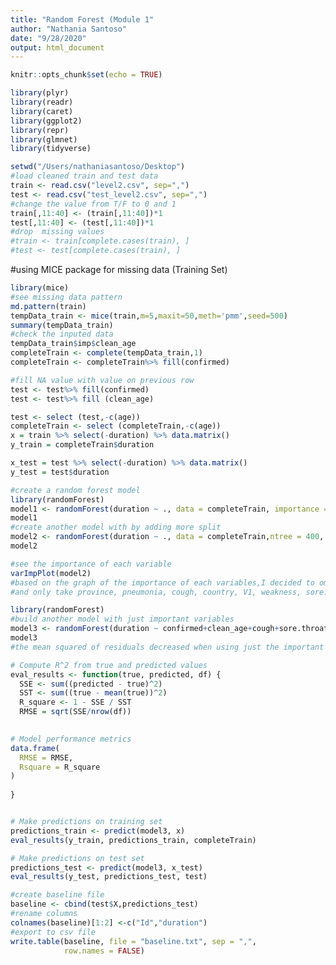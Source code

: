 ```yaml
---
title: "Random Forest (Module 1"
author: "Nathania Santoso"
date: "9/28/2020"
output: html_document
---
```


```r
knitr::opts_chunk$set(echo = TRUE)
```

```r
library(plyr)
library(readr)
library(caret)
library(ggplot2)
library(repr)
library(glmnet)
library(tidyverse)
```

```r
setwd("/Users/nathaniasantoso/Desktop")
#load cleaned train and test data
train <- read.csv("level2.csv", sep=",")
test <- read.csv("test_level2.csv", sep=",")
#change the value from T/F to 0 and 1
train[,11:40] <- (train[,11:40])*1
test[,11:40] <- (test[,11:40])*1
#drop  missing values
#train <- train[complete.cases(train), ]
#test <- test[complete.cases(train), ]
```
#using MICE package for missing data (Training Set)
```r
library(mice)
#see missing data pattern
md.pattern(train)
tempData_train <- mice(train,m=5,maxit=50,meth='pmm',seed=500)
summary(tempData_train)
#check the inputed data
tempData_train$imp$clean_age
completeTrain <- complete(tempData_train,1)
completeTrain <- completeTrain%>% fill(confirmed)
```

```r
#fill NA value with value on previous row
test <- test%>% fill(confirmed)
test <- test%>% fill (clean_age)
```

```r
test <- select (test,-c(age))
completeTrain <- select (completeTrain,-c(age))
x = train %>% select(-duration) %>% data.matrix()
y_train = completeTrain$duration

x_test = test %>% select(-duration) %>% data.matrix()
y_test = test$duration
```

```r
#create a random forest model
library(randomForest)
model1 <- randomForest(duration ~ ., data = completeTrain, importance = TRUE)
model1
#create another model with by adding more split
model2 <- randomForest(duration ~ ., data = completeTrain,ntree = 400, mtry = 6, importance = TRUE)
model2
```

```r
#see the importance of each variable
varImpPlot(model2) 
#based on the graph of the importance of each variables,I decided to omit some variables
#and only take province, pneumonia, cough, country, V1, weakness, sore.throat, fever, muscular, soreness, vomitting as the predictors (since those are more importance based on the graph
```
```r
library(randomForest)
#build another model with just important variables
model3 <- randomForest(duration ~ confirmed+clean_age+cough+sore.throat+city+province+fever, data = completeTrain, ntree = 200, mtry = 6, importance = TRUE)
model3
#the mean squared of residuals decreased when using just the important variable
```
```r
# Compute R^2 from true and predicted values
eval_results <- function(true, predicted, df) {
  SSE <- sum((predicted - true)^2)
  SST <- sum((true - mean(true))^2)
  R_square <- 1 - SSE / SST
  RMSE = sqrt(SSE/nrow(df))

  
# Model performance metrics
data.frame(
  RMSE = RMSE,
  Rsquare = R_square
)
  
}


# Make predictions on training set
predictions_train <- predict(model3, x)
eval_results(y_train, predictions_train, completeTrain) 

# Make predictions on test set
predictions_test <- predict(model3, x_test)
eval_results(y_test, predictions_test, test)
```

```r
#create baseline file
baseline <- cbind(test$X,predictions_test)
#rename columns
colnames(baseline)[1:2] <-c("Id","duration")
#export to csv file
write.table(baseline, file = "baseline.txt", sep = ",",
            row.names = FALSE)
```

